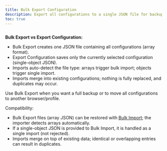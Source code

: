 ```yaml
---
title: Bulk Export Configuration
description: Export all configurations to a single JSON file for backup or transfer.
toc: true
---
```


<img
  class="d-block mb-4 img-fluid rounded-3"
  src="/docs/[[config:docs_version]]/assets/img/configuration-list-bulk-export.png"
  alt=""
/>

<Callout type="info">

**Bulk Export vs Export Configuration:**

- Bulk Export creates one JSON file containing all configurations (array format).
- Export Configuration saves only the currently selected configuration (single-object JSON).
- Imports auto-detect the file type: arrays trigger bulk import; objects trigger single import.
- Imports merge into existing configurations; nothing is fully replaced, and duplicates may occur.

</Callout>

Use Bulk Export when you want a full backup or to move all configurations to another browser/profile.

Compatibility:

- Bulk Export files (array JSON) can be restored with [Bulk Import]([[docsref:/config-list/bulk-import]]); the importer detects arrays automatically.
- If a single-object JSON is provided to Bulk Import, it is handled as a single import (not rejected).
- Imports merge on top of existing data; identical or overlapping entries can result in duplicates.
